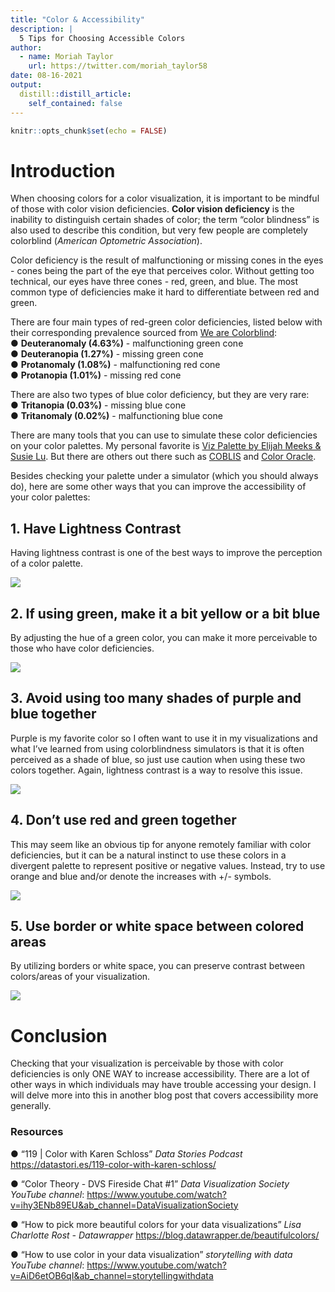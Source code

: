 ```yaml
---
title: "Color & Accessibility"
description: |
  5 Tips for Choosing Accessible Colors
author:
  - name: Moriah Taylor
    url: https://twitter.com/moriah_taylor58
date: 08-16-2021
output:
  distill::distill_article:
    self_contained: false
---
```



```r
knitr::opts_chunk$set(echo = FALSE)
```
# Introduction
When choosing colors for a color visualization, it is important to be mindful of those with color vision deficiencies. **Color vision deficiency** is the inability to distinguish certain shades of color; the term "color blindness" is also used to describe this condition, but very few people are completely colorblind (*American Optometric Association*). 
  
Color deficiency is the result of malfunctioning or missing cones in the eyes - cones being the part of the eye that perceives color. Without getting too technical, our eyes have three cones - red, green, and blue. The most common type of deficiencies make it hard to differentiate between red and green. 

There are four main types of red-green color deficiencies, listed below with their corresponding prevalence sourced from [We are Colorblind](https://wearecolorblind.com/articles/a-quick-introduction-to-color-blindness/):  
● **Deuteranomaly (4.63%)** - malfunctioning green cone  
● **Deuteranopia (1.27%)** - missing green cone  
● **Protanomaly (1.08%)** - malfunctioning red cone  
● **Protanopia (1.01%)** - missing red cone  

There are also two types of blue color deficiency, but they are very rare:  
● **Tritanopia (0.03%)** - missing blue cone  
● **Tritanomaly (0.02%)** - malfunctioning blue cone  


There are many tools that you can use to simulate these color deficiencies on your color palettes. My personal favorite is [Viz Palette by Elijah Meeks & Susie Lu](https://projects.susielu.com/viz-palette). But there are others out there such as [COBLIS](https://www.color-blindness.com/coblis-color-blindness-simulator/) and [Color Oracle](https://colororacle.org/).

Besides checking your palette under a simulator (which you should always do), here are some other ways that you can improve the accessibility of your color palettes:


## 1. Have Lightness Contrast
Having lightness contrast is one of the best ways to improve the perception of a color palette.

![](images/lightness-contrast.png)

## 2. If using green, make it a bit yellow or a bit blue
By adjusting the hue of a green color, you can make it more perceivable to those who have color deficiencies.

![](images/shades-of-green.png)

## 3. Avoid using too many shades of purple and blue together
Purple is my favorite color so I often want to use it in my visualizations and what I’ve learned from using colorblindness simulators is that it is often perceived as a shade of blue, so just use caution when using these two colors together. Again, lightness contrast is a way to resolve this issue.

![](images/blue-purple.png)

## 4. Don't use red and green together
This may seem like an obvious tip for anyone remotely familiar with color deficiencies, but it can be a natural instinct to use these colors in a divergent palette to represent positive or negative values. Instead, try to use orange and blue and/or denote the increases with +/- symbols.

![](images/orange-blue.png)

## 5. Use border or white space between colored areas
By utilizing borders or white space, you can preserve contrast between colors/areas of your visualization.

![](images/borders.png)


# Conclusion
Checking that your visualization is perceivable by those with color deficiencies is only ONE WAY to increase accessibility. There are a lot of other ways in which individuals may have trouble accessing your design. I will delve more into this in another blog post that covers accessibility more generally.
 
### Resources
● "119 | Color with Karen Schloss" *Data Stories Podcast* [https://datastori.es/119-color-with-karen-schloss/](https://datastori.es/119-color-with-karen-schloss/)  
  
● "Color Theory - DVS Fireside Chat #1" *Data Visualization Society YouTube channel*: [https://www.youtube.com/watch?v=ihy3ENb89EU&ab_channel=DataVisualizationSociety](https://www.youtube.com/watch?v=ihy3ENb89EU&ab_channel=DataVisualizationSociety)  
  
● "How to pick more beautiful colors for your data visualizations" *Lisa Charlotte Rost - Datawrapper* [https://blog.datawrapper.de/beautifulcolors/](https://blog.datawrapper.de/beautifulcolors/)  
  
● "How to use color in your data visualization" *storytelling with data YouTube channel*: [https://www.youtube.com/watch?v=AiD6etOB6qI&ab_channel=storytellingwithdata](https://www.youtube.com/watch?v=AiD6etOB6qI&ab_channel=storytellingwithdata)